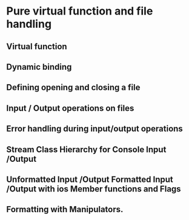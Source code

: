 # Pure virtual function and file handling

## Virtual function

## Dynamic binding

## Defining opening and closing a file

## Input / Output operations on files

## Error handling during input/output operations

## Stream Class Hierarchy for Console Input /Output

## Unformatted Input /Output Formatted Input /Output with ios Member functions and Flags

## Formatting with Manipulators.
